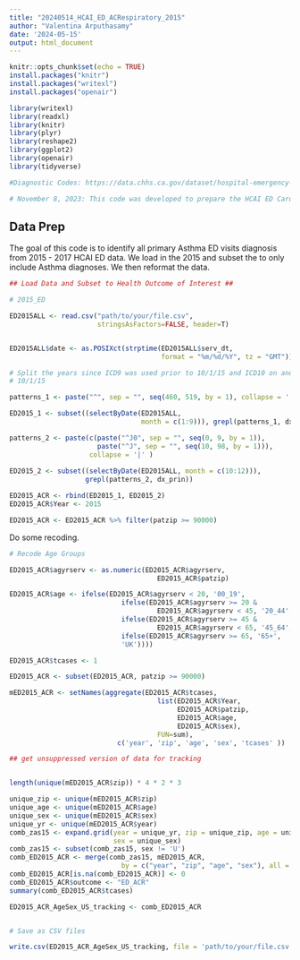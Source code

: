 ---
title: "20240514_HCAI_ED_ACRespiratory_2015"
author: "Valentina Arputhasamy"
date: '2024-05-15'
output: html_document
---

```{r setup, include=FALSE}
knitr::opts_chunk$set(echo = TRUE)
install.packages("knitr")
install.packages("writexl")
install.packages("openair")

library(writexl)
library(readxl)
library(knitr)
library(plyr)
library(reshape2)
library(ggplot2)
library(openair)
library(tidyverse)

#Diagnostic Codes: https://data.chhs.ca.gov/dataset/hospital-emergency-department-diagnosis-procedure-and-external-cause-codes

# November 8, 2023: This code was developed to prepare the HCAI ED Cardiovascular data for analysis. We will stratify by age (0-19; 20 - 44; 45 - 64; 65+) and sex (M, F) and merge 2016 with 2017 to sum total Cardiovascular ED visits by zip. ED visits in the ED file are treat and release only and do not include the ED visits that get hospitalized. In order to include the ED to hospitalized patients, we will need to extract PDD patients using the "srcroute_ns" variable which we don't have. Therefore, this version of the code DOES NOT include PDD records. We also do not have all variables to clean the data 
```

## Data Prep 

The goal of this code is to identify all primary Asthma ED visits diagnosis from 2015 - 2017 HCAI ED data. We load in the 2015 and subset the to only include Asthma diagnoses. We then reformat the data. 

```{r setup, include=FALSE}

## Load Data and Subset to Health Outcome of Interest ##

# 2015_ED

ED2015ALL <- read.csv("path/to/your/file.csv", 
                      stringsAsFactors=FALSE, header=T) 


ED2015ALL$date <- as.POSIXct(strptime(ED2015ALL$serv_dt, 
                                      format = "%m/%d/%Y", tz = "GMT"))  

# Split the years since ICD9 was used prior to 10/1/15 and ICD10 on and after 
# 10/1/15

patterns_1 <- paste("^", sep = "", seq(460, 519, by = 1), collapse = '|')

ED2015_1 <- subset((selectByDate(ED2015ALL, 
                                 month = c(1:9))), grepl(patterns_1, dx_prin))

patterns_2 <- paste(c(paste("^J0", sep = "", seq(0, 9, by = 1)), 
                      paste("^J", sep = "", seq(10, 98, by = 1))), 
                    collapse = '|' )
  
ED2015_2 <- subset((selectByDate(ED2015ALL, month = c(10:12))), 
                   grepl(patterns_2, dx_prin))

ED2015_ACR <- rbind(ED2015_1, ED2015_2)
ED2015_ACR$Year <- 2015

ED2015_ACR <- ED2015_ACR %>% filter(patzip >= 90000)

```

Do some recoding. 

```{r setup, include=FALSE}

# Recode Age Groups

ED2015_ACR$agyrserv <- as.numeric(ED2015_ACR$agyrserv, 
                                     ED2015_ACR$patzip)

ED2015_ACR$age <- ifelse(ED2015_ACR$agyrserv < 20, '00_19',
                            ifelse(ED2015_ACR$agyrserv >= 20 & 
                                     ED2015_ACR$agyrserv < 45, '20_44',
                            ifelse(ED2015_ACR$agyrserv >= 45 & 
                                     ED2015_ACR$agyrserv < 65, '45_64',
                            ifelse(ED2015_ACR$agyrserv >= 65, '65+',
                            'UK'))))

ED2015_ACR$tcases <- 1

ED2015_ACR <- subset(ED2015_ACR, patzip >= 90000)

mED2015_ACR <- setNames(aggregate(ED2015_ACR$tcases, 
                                     list(ED2015_ACR$Year, 
                                          ED2015_ACR$patzip, 
                                          ED2015_ACR$age, 
                                          ED2015_ACR$sex), 
                                     FUN=sum), 
                           c('year', 'zip', 'age', 'sex', 'tcases' ))

## get unsuppressed version of data for tracking


length(unique(mED2015_ACR$zip)) * 4 * 2 * 3

unique_zip <- unique(mED2015_ACR$zip)
unique_age <- unique(mED2015_ACR$age)
unique_sex <- unique(mED2015_ACR$sex)
unique_yr <- unique(mED2015_ACR$year)
comb_zas15 <- expand.grid(year = unique_yr, zip = unique_zip, age = unique_age,
                          sex = unique_sex)
comb_zas15 <- subset(comb_zas15, sex != 'U')
comb_ED2015_ACR <- merge(comb_zas15, mED2015_ACR,
                            by = c("year", "zip", "age", "sex"), all = TRUE)
comb_ED2015_ACR[is.na(comb_ED2015_ACR)] <- 0
comb_ED2015_ACR$outcome <- "ED_ACR"
summary(comb_ED2015_ACR$tcases)

ED2015_ACR_AgeSex_US_tracking <- comb_ED2015_ACR


# Save as CSV files

write.csv(ED2015_ACR_AgeSex_US_tracking, file = 'path/to/your/file.csv')
```
